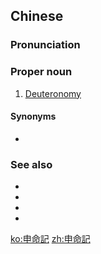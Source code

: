 {{also|申命记}}
==Chinese==
{{zh-forms|s=申命记}}
{{wikipedia|lang=zh}}

===Pronunciation===
{{zh-pron
|m=Shēnmìngjì
|c=san1 ming6 gei3
|h=pfs=Sṳ̂n-min-ki
|md=Sĭng-mêng-gé
|mn=Sin-bēng-kì
|cat=pn
}}

===Proper noun===
{{zh-proper noun}}

# [[Deuteronomy]]

====Synonyms====
* {{qualifier|Catholic}} {{zh-l|申命紀}}

===See also===
* {{zh-l|創世記}}
* {{zh-l|出埃及記}}
* {{zh-l|利未記}}
* {{zh-l|民數記}}

{{zh-cat|Books of the Bible}}

[[ko:申命記]]
[[zh:申命記]]